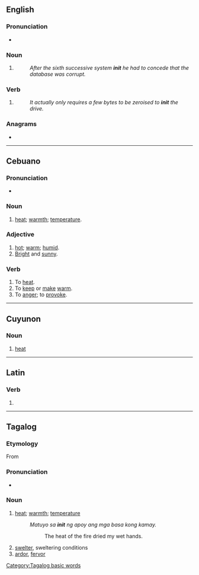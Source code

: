 {{also|innit}}
==English==

===Pronunciation===
* {{audio|en-uk-init.ogg|Audio (UK)|lang=en}}

===Noun===
{{en-noun}}

# {{lb|en|computing}} {{abbreviation of|initialisation|lang=en}}
#: ''After the sixth successive system '''init''' he had to concede that the database was corrupt.''

===Verb===
{{en-verb}}

# {{lb|en|computing}} {{abbreviation of|initialize|lang=en}}
#: ''It actually only requires a few bytes to be zeroised to '''init''' the drive.''

===Anagrams===
* {{anagrams|en|a=iint|Inti|inti}}

----

==Cebuano==

===Pronunciation===
* {{hyphenation|i|nit|lang=ceb}}

===Noun===
{{head|ceb|noun}}

# [[heat]]; [[warmth]]; [[temperature]].

===Adjective===
{{head|ceb|adjective}}

# [[hot]]; [[warm]]; [[humid]].
# [[bright|Bright]] and [[sunny]].

===Verb===
{{head|ceb|verb}}

# To [[heat]].
# To [[keep]] or [[make]] [[warm]].
# To [[anger]]; to [[provoke]].

----

==Cuyunon==

===Noun===
{{head|cyo|noun}}

# [[heat]]

----

==Latin==

===Verb===
{{la-verb-form|init}}

# {{inflection of|ineō||3|s|pres|actv|indc|lang=la}}

----

==Tagalog==

===Etymology===
From {{etyl|map-pro|tl}} {{m|map-pro|*qaŋet}}
===Pronunciation===
* {{IPA|/ˈʔi.nit/|lang=tl}}

===Noun===
{{head|tl|noun}}

# [[heat]]; [[warmth]]; [[temperature]]
#: ''Matuyo sa '''init''' ng apoy ang mga basa kong kamay.''
#:: The heat of the fire dried my wet hands.
# [[swelter]], sweltering conditions
# [[ardor]], [[fervor]]
{{topics|tl|Energy}}

[[Category:Tagalog basic words]]